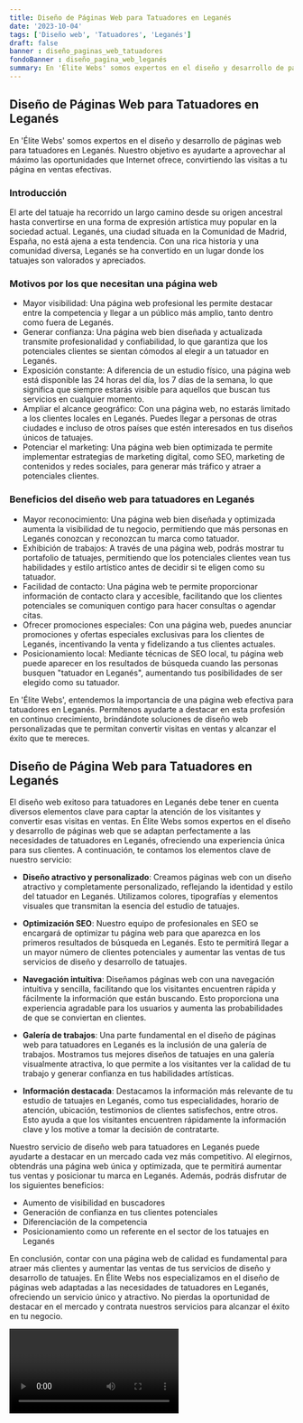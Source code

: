 ```yaml
---
title: Diseño de Páginas Web para Tatuadores en Leganés
date: '2023-10-04'
tags: ['Diseño web', 'Tatuadores', 'Leganés']
draft: false
banner : diseño_paginas_web_tatuadores
fondoBanner : diseño_pagina_web_leganés
summary: En 'Élite Webs' somos expertos en el diseño y desarrollo de páginas web para tatuadores en Leganés. Nuestro objetivo es ayudarte a aprovechar al máximo las oportunidades que Internet ofrece, convirtiendo las visitas a tu página en ventas efectivas. 
---
```


## Diseño de Páginas Web para Tatuadores en Leganés

En 'Élite Webs' somos expertos en el diseño y desarrollo de páginas web para tatuadores en Leganés. Nuestro objetivo es ayudarte a aprovechar al máximo las oportunidades que Internet ofrece, convirtiendo las visitas a tu página en ventas efectivas. 

### **Introducción**

El arte del tatuaje ha recorrido un largo camino desde su origen ancestral hasta convertirse en una forma de expresión artística muy popular en la sociedad actual. Leganés, una ciudad situada en la Comunidad de Madrid, España, no está ajena a esta tendencia. Con una rica historia y una comunidad diversa, Leganés se ha convertido en un lugar donde los tatuajes son valorados y apreciados.

### **Motivos por los que necesitan una página web**

- Mayor visibilidad: Una página web profesional les permite destacar entre la competencia y llegar a un público más amplio, tanto dentro como fuera de Leganés.
- Generar confianza: Una página web bien diseñada y actualizada transmite profesionalidad y confiabilidad, lo que garantiza que los potenciales clientes se sientan cómodos al elegir a un tatuador en Leganés.
- Exposición constante: A diferencia de un estudio físico, una página web está disponible las 24 horas del día, los 7 días de la semana, lo que significa que siempre estarás visible para aquellos que buscan tus servicios en cualquier momento.
- Ampliar el alcance geográfico: Con una página web, no estarás limitado a los clientes locales en Leganés. Puedes llegar a personas de otras ciudades e incluso de otros países que estén interesados en tus diseños únicos de tatuajes.
- Potenciar el marketing: Una página web bien optimizada te permite implementar estrategias de marketing digital, como SEO, marketing de contenidos y redes sociales, para generar más tráfico y atraer a potenciales clientes.

### **Beneficios del diseño web para tatuadores en Leganés**

- Mayor reconocimiento: Una página web bien diseñada y optimizada aumenta la visibilidad de tu negocio, permitiendo que más personas en Leganés conozcan y reconozcan tu marca como tatuador.
- Exhibición de trabajos: A través de una página web, podrás mostrar tu portafolio de tatuajes, permitiendo que los potenciales clientes vean tus habilidades y estilo artístico antes de decidir si te eligen como su tatuador.
- Facilidad de contacto: Una página web te permite proporcionar información de contacto clara y accesible, facilitando que los clientes potenciales se comuniquen contigo para hacer consultas o agendar citas.
- Ofrecer promociones especiales: Con una página web, puedes anunciar promociones y ofertas especiales exclusivas para los clientes de Leganés, incentivando la venta y fidelizando a tus clientes actuales.
- Posicionamiento local: Mediante técnicas de SEO local, tu página web puede aparecer en los resultados de búsqueda cuando las personas busquen "tatuador en Leganés", aumentando tus posibilidades de ser elegido como su tatuador.

En 'Élite Webs', entendemos la importancia de una página web efectiva para tatuadores en Leganés. Permítenos ayudarte a destacar en esta profesión en continuo crecimiento, brindándote soluciones de diseño web personalizadas que te permitan convertir visitas en ventas y alcanzar el éxito que te mereces.

<GifSeo />

<Cta />

## Diseño de Página Web para Tatuadores en Leganés

El diseño web exitoso para tatuadores en Leganés debe tener en cuenta diversos elementos clave para captar la atención de los visitantes y convertir esas visitas en ventas. En Élite Webs somos expertos en el diseño y desarrollo de páginas web que se adaptan perfectamente a las necesidades de tatuadores en Leganés, ofreciendo una experiencia única para sus clientes. A continuación, te contamos los elementos clave de nuestro servicio:

- **Diseño atractivo y personalizado**: Creamos páginas web con un diseño atractivo y completamente personalizado, reflejando la identidad y estilo del tatuador en Leganés. Utilizamos colores, tipografías y elementos visuales que transmitan la esencia del estudio de tatuajes.

- **Optimización SEO**: Nuestro equipo de profesionales en SEO se encargará de optimizar tu página web para que aparezca en los primeros resultados de búsqueda en Leganés. Esto te permitirá llegar a un mayor número de clientes potenciales y aumentar las ventas de tus servicios de diseño y desarrollo de tatuajes.

- **Navegación intuitiva**: Diseñamos páginas web con una navegación intuitiva y sencilla, facilitando que los visitantes encuentren rápida y fácilmente la información que están buscando. Esto proporciona una experiencia agradable para los usuarios y aumenta las probabilidades de que se conviertan en clientes.

- **Galería de trabajos**: Una parte fundamental en el diseño de páginas web para tatuadores en Leganés es la inclusión de una galería de trabajos. Mostramos tus mejores diseños de tatuajes en una galería visualmente atractiva, lo que permite a los visitantes ver la calidad de tu trabajo y generar confianza en tus habilidades artísticas.

- **Información destacada**: Destacamos la información más relevante de tu estudio de tatuajes en Leganés, como tus especialidades, horario de atención, ubicación, testimonios de clientes satisfechos, entre otros. Esto ayuda a que los visitantes encuentren rápidamente la información clave y los motive a tomar la decisión de contratarte.

Nuestro servicio de diseño web para tatuadores en Leganés puede ayudarte a destacar en un mercado cada vez más competitivo. Al elegirnos, obtendrás una página web única y optimizada, que te permitirá aumentar tus ventas y posicionar tu marca en Leganés. Además, podrás disfrutar de los siguientes beneficios:

- Aumento de visibilidad en buscadores
- Generación de confianza en tus clientes potenciales
- Diferenciación de la competencia
- Posicionamiento como un referente en el sector de los tatuajes en Leganés

En conclusión, contar con una página web de calidad es fundamental para atraer más clientes y aumentar las ventas de tus servicios de diseño y desarrollo de tatuajes. En Élite Webs nos especializamos en el diseño de páginas web adaptadas a las necesidades de tatuadores en Leganés, ofreciendo un servicio único y atractivo. No pierdas la oportunidad de destacar en el mercado y contrata nuestros servicios para alcanzar el éxito en tu negocio.

<Video />

<CtaBot job='Tatuadores' city='Leganés'/>

<Gmaps query='Leganés+españa+maps' />